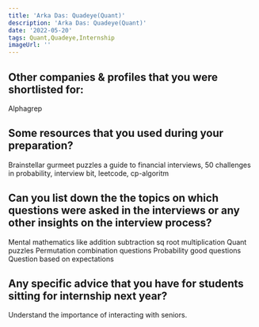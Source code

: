 ```yaml
---
title: 'Arka Das: Quadeye(Quant)'
description: 'Arka Das: Quadeye(Quant)'
date: '2022-05-20'
tags: Quant,Quadeye,Internship
imageUrl: ''
---
```


## Other companies & profiles that you were shortlisted for:
Alphagrep

## Some resources that you used during your preparation?
Brainstellar gurmeet puzzles a guide to financial interviews, 50 challenges in probability, interview bit, leetcode, cp-algoritm

## Can you list down the the topics on which questions were asked in the interviews or any other insights on the interview process?
Mental mathematics like addition subtraction sq root multiplication
Quant puzzles
Permutation combination questions
Probability good questions
Question based on expectations

## Any specific advice that you have for students sitting for internship next year?
Understand the importance of interacting with seniors.

